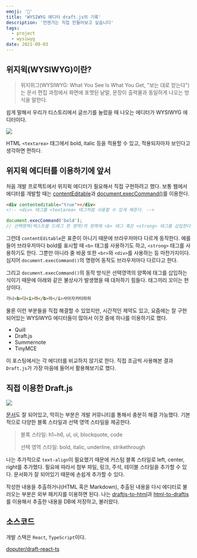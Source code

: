 ```yaml
---
emoji: '👀'
title: 'WYSIWYG 에디터 draft.js의 기록'
description: '언젠가는 직접 만들어보고 싶습니다'
tags:
  - project
  - wysiwyg
date: 2021-09-03
---
```


## 위지윅(WYSIWYG)이란?

> 위지위그(WYSIWYG: What You See Is What You Get, "보는 대로 얻는다")는 문서 편집 과정에서 화면에 포맷된 낱말, 문장이 출력물과 동일하게 나오는 방식을 말한다.

쉽게 말해서 우리가 티스토리에서 글쓰기를 눌렀을 때 나오는 에디터가 WYSIWYG 에디터이다.

![](0.png)

HTML `<textarea>` 태그에서 bold, italic 등을 적용할 수 있고, 적용되자마자 보인다고 생각하면 편하다.

## 위지윅 에디터를 이용하기에 앞서

처음 개발 프로젝트에서 위지윅 에디터가 필요해서 직접 구현하려고 했다. 보통 웹에서 에디터를 개발할 때는 [contentEditable](https://developer.mozilla.org/ko/docs/Web/HTML/Global_attributes/contenteditable)과 [document.execCommand()](https://developer.mozilla.org/ko/docs/Web/API/Document/execCommand)를 이용한다.

```html
<div contenteditable="true"></div>
<!-- <div> 태그를 <textarea> 태그처럼 사용할 수 있게 해준다. -->
```

```js
document.execCommand('bold');
// 선택영역(텍스트를 드래그 한 영역)의 양쪽에 <b> 태그 혹은 <strong> 태그를 삽입한다.
```

그런데 `contentEditable`은 표준이 아니기 때문에 브라우저마다 다르게 동작한다. 예를 들어 브라우저마다 bold를 표시할 때 `<b>` 태그를 사용하기도 하고, `<strong>` 태그를 사용하기도 한다. 그뿐만 아니라 줄 바꿈 또한 `<br>`와 `<div>`를 사용하는 등 마찬가지이다. 심지어 `document.execCommand()`의 명령어 동작도 브라우저마다 다르다고 한다.

그리고 `document.execCommand()`의 동작 방식은 선택영역의 양쪽에 태그를 삽입하는 식이기 때문에 아래와 같은 불상사가 발생했을 때 대처하기 힘들다. 태그끼리 꼬이는 현상이다.

```html
가나<b>다<i>라</b>마</i>사아자카타파하
```

물론 이런 부분들을 직접 해결할 수 있었지만, 시간적인 제약도 있고, 요즘에는 잘 구현되어있는 WYSIWYG 에디터들이 많아서 이것 중에 하나를 이용하기로 했다.

- Quill
- Draft.js
- Summernote
- TinyMCE

이 포스팅에서는 각 에디터를 비교하지 않기로 한다. 직접 조금씩 사용해본 결과 `Draft.js`가 가장 마음에 들어서 활용해보기로 했다.

## 직접 이용한 Draft.js

![](1.gif)

[문서](https://draftjs.org/)도 잘 되어있고, 막히는 부분은 개발 커뮤니티를 통해서 충분히 해결 가능했다. 기본적으로 다양한 블록 스타일과 선택 영역 스타일을 제공한다.

> 블록 스타일: h1~h6, ul, ol, blockquote, code
>
> 선택 영역 스타일: bold, italic, underline, strikethrough

나는 추가적으로 `text-align`이 필요했기 때문에 커스텀 블록 스타일로 left, center, right를 추가했다. 필요에 따라서 첨부 파일, 링크, 주석, 테이블 스타일을 추가할 수 있다. 문서화가 잘 되어있기 때문에 손쉽게 추가할 수 있다.

작성한 내용을 추출하거나(HTML 혹은 Markdown), 추출된 내용을 다시 에디터로 불러오는 부분은 외부 패키지를 이용하면 된다. 나는 [draftjs-to-html](https://www.npmjs.com/package/draftjs-to-html)과 [html-to-draftjs](https://www.npmjs.com/package/html-to-draftjs)를 이용해서 추출한 내용을 DB에 저장하고, 불러왔다.

## 소스코드

개발 스택은 `React`, `TypeScript`이다.

[doputer/draft-react-ts](https://github.com/doputer/draft-react-ts)
